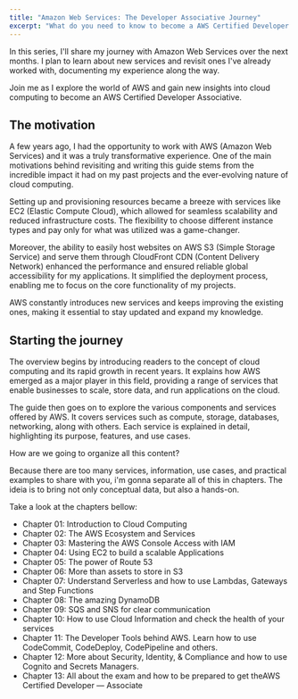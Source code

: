 ```yaml
---
title: "Amazon Web Services: The Developer Associative Journey"
excerpt: "What do you need to know to become a AWS Certified Developer Associative."
---
```


In this series, I'll share my journey with Amazon Web Services over the next months. I plan to learn about new services and revisit ones I've already worked with, documenting my experience along the way.

Join me as I explore the world of AWS and gain new insights into cloud computing to become an AWS Certified Developer Associative.

## The motivation

A few years ago, I had the opportunity to work with AWS (Amazon Web Services) and it was a truly transformative experience. One of the main motivations behind revisiting and writing this guide stems from the incredible impact it had on my past projects and the ever-evolving nature of cloud computing.

Setting up and provisioning resources became a breeze with services like EC2 (Elastic Compute Cloud), which allowed for seamless scalability and reduced infrastructure costs. The flexibility to choose different instance types and pay only for what was utilized was a game-changer.

Moreover, the ability to easily host websites on AWS S3 (Simple Storage Service) and serve them through CloudFront CDN (Content Delivery Network) enhanced the performance and ensured reliable global accessibility for my applications. It simplified the deployment process, enabling me to focus on the core functionality of my projects.

AWS constantly introduces new services and keeps improving the existing ones, making it essential to stay updated and expand my knowledge.

## Starting the journey

The overview begins by introducing readers to the concept of cloud computing and its rapid growth in recent years. It explains how AWS emerged as a major player in this field, providing a range of services that enable businesses to scale, store data, and run applications on the cloud.

The guide then goes on to explore the various components and services offered by AWS. It covers services such as compute, storage, databases, networking, along with others. Each service is explained in detail, highlighting its purpose, features, and use cases.

How are we going to organize all this content?

Because there are too many services, information, use cases, and practical examples to share with you, i'm gonna separate all of this in chapters. The ideia is to bring not only conceptual data, but also a hands-on.

Take a look at the chapters bellow:

- Chapter 01: Introduction to Cloud Computing
- Chapter 02: The AWS Ecosystem and Services
- Chapter 03: Mastering the AWS Console Access with IAM
- Chapter 04: Using EC2 to build a scalable Applications
- Chapter 05: The power of Route 53
- Chapter 06: More than assets to store in S3
- Chapter 07: Understand Serverless and how to use Lambdas, Gateways and Step Functions
- Chapter 08: The amazing DynamoDB
- Chapter 09: SQS and SNS for clear communication
- Chapter 10: How to use Cloud Information and check the health of your services
- Chapter 11: The Developer Tools behind AWS. Learn how to use CodeCommit, CodeDeploy, CodePipeline and others.
- Chapter 12: More about Security, Identity, & Compliance and how to use Cognito and Secrets Managers.
- Chapter 13: All about the exam and how to be prepared to get theAWS Certified Developer — Associate
